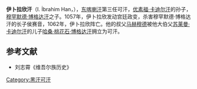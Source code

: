 '''伊卜拉欣汗'''（I. İbrahim Han，{{bd|？||1062年||catIdx=Y}}），[[东喀喇汗|东喀喇汗]]第三任可汗，[[优素福·卡迪尔汗|优素福·卡迪尔汗]]的孙子，[[穆罕默德·博格达汗|穆罕默德·博格达汗]]之子。1057年，伊卜拉欣发动宫廷政变，杀害穆罕默德·博格达汗的长子侯赛音，1062年，伊卜拉欣阵亡。他的叔父[[马赫穆德|马赫穆德]]被他大伯父[[苏莱曼·卡迪尔汗|苏莱曼·卡迪尔汗]]的儿子[[哈桑·桃花石·博格达汗|哈桑·桃花石·博格达汗]]拥立为可汗。

{{start box}}
{{s-before|[[穆罕默德·博格达汗|穆罕默德·博格达汗]]}}
{{s-title|[[东喀喇汗|东喀喇汗]]可汗|1057年—1062年}}
{{s-after|[[马赫穆德|马赫穆德]]}}
{{end box}}

==参考文献==
*刘志霄《维吾尔族历史》

[[Category:黑汗可汗|Category:黑汗可汗]]